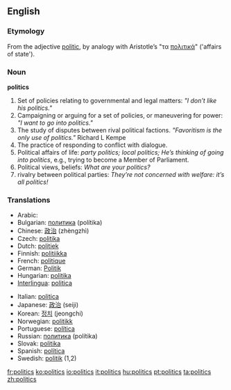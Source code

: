 ==English==

===Etymology===
From the adjective [[politic]], by analogy with Aristotle’s "τα [[πολιτικά]]" ('affairs of state').

===Noun===
'''politics''' {{p}}

#Set of policies relating to governmental and legal matters: ''"I don’t like his politics."''
#Campaigning or arguing for a set of policies, or maneuvering for power: ''"I want to go into politics."''
#The study of disputes between rival political factions. ''"Favoritism is the only use of politics."'' Richard L Kempe
#The practice of responding to conflict with dialogue.
# Political affairs of life: ''party politics; local politics; He’s thinking of going into politics'', e.g., trying to become a Member of Parliament. 
# Political views, beliefs: ''What are your politics?''
# rivalry between political parties: ''They’re not concerned with welfare: it’s all politics!''

===Translations===
{{top}}
*Arabic: {{ARchar|[[سياسة]]}} {{Unicode|(siyá:sa)}} {{f}}
*Bulgarian: [[политика]] (polítika) {{f}}
*Chinese: [[政治]] (zhèngzhì)
*Czech: [[politika]] {{f}}
*Dutch: [[politiek]] {{f}}
*Finnish: [[politiikka]]
*French: [[politique]]
*German: [[Politik]] {{f}}
*Hungarian: [[politika#Hungarian|politika]]
*[[Interlingua]]: [[politica]] {{f}}
{{mid}}
*Italian: [[politica#Italian|politica]]
*Japanese: [[政治]] (seiji)
*Korean: [[정치]] (jeongchi)
*Norwegian: [[politikk]] {{m}}
*Portuguese: [[política]] {{f}}
*Russian: [[политика]] (polítika) {{f}}
*Slovak: [[politika#Slovak|politika]] {{f}}
*Spanish: [[política#Spanish|política]] {{f}}
*Swedish: [[politik]] {{c}} (1,2)
{{bottom}}

[[fr:politics]]
[[ko:politics]]
[[io:politics]]
[[it:politics]]
[[hu:politics]]
[[pt:politics]]
[[ta:politics]]
[[zh:politics]]
